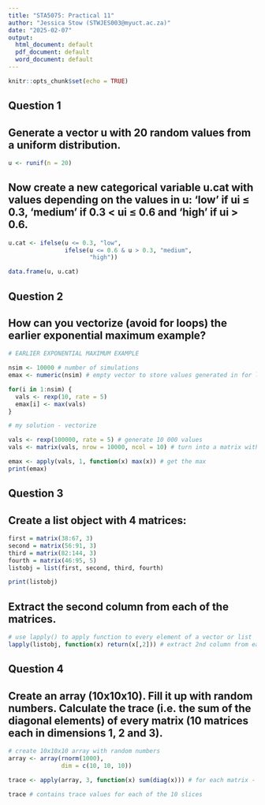 ```yaml
---
title: "STA5075: Practical 11"
author: "Jessica Stow (STWJES003@myuct.ac.za)"
date: "2025-02-07"
output: 
  html_document: default
  pdf_document: default
  word_document: default
---
```


```r
knitr::opts_chunk$set(echo = TRUE)
```

## Question 1
## Generate a vector u with 20 random values from a uniform distribution. 

```r
u <- runif(n = 20)
```

## Now create a new categorical variable u.cat with values depending on the values in u: ‘low’ if ui ≤ 0.3, ‘medium’ if 0.3 < ui ≤ 0.6 and ‘high’ if ui > 0.6.

```r
u.cat <- ifelse(u <= 0.3, "low",
                ifelse(u <= 0.6 & u > 0.3, "medium", 
                       "high"))

data.frame(u, u.cat)
```

## Question 2 
## How can you vectorize (avoid for loops) the earlier exponential maximum example?

```r
# EARLIER EXPONENTIAL MAXIMUM EXAMPLE

nsim <- 10000 # number of simulations
emax <- numeric(nsim) # empty vector to store values generated in for loop

for(i in 1:nsim) {
  vals <- rexp(10, rate = 5) 
  emax[i] <- max(vals)
}

# my solution - vectorize

vals <- rexp(100000, rate = 5) # generate 10 000 values 
vals <- matrix(vals, nrow = 10000, ncol = 10) # turn into a matrix with 10000 rows and 10 columns (so we can get the emax per row)

emax <- apply(vals, 1, function(x) max(x)) # get the max
print(emax)
```

## Question 3
## Create a list object with 4 matrices:

```r
first = matrix(38:67, 3)
second = matrix(56:91, 3)
third = matrix(82:144, 3)
fourth = matrix(46:95, 5)
listobj = list(first, second, third, fourth)

print(listobj)
```

## Extract the second column from each of the matrices.

```r
# use lapply() to apply function to every element of a vector or list
lapply(listobj, function(x) return(x[,2])) # extract 2nd column from each of the matrices
```

## Question 4
## Create an array (10x10x10). Fill it up with random numbers. Calculate the trace (i.e. the sum of the diagonal elements) of every matrix (10 matrices each in dimensions 1, 2 and 3).

```r
# create 10x10x10 array with random numbers
array <- array(rnorm(1000),
               dim = c(10, 10, 10)) 

trace <- apply(array, 3, function(x) sum(diag(x))) # for each matrix - calculate the trace (sum of diagonal elements)

trace # contains trace values for each of the 10 slices
```

